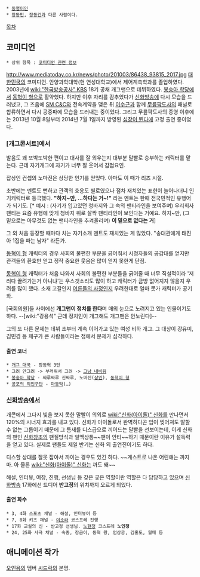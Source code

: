  * [[동명이인]]
 * [[장동민]], [[장동건]]과 다른 사람이다.

[[목차]]
== 코미디언 ==
 * 상위 항목 : [[코미디언 관련 정보]]
http://www.mediatoday.co.kr/news/photo/201003/86438_93815_2017.jpg
[[대한민국]]의 코미디언. 안양과학대학(현 연성대학교)에서 제어계측학과를 졸업하였다. 2003년에 [[wiki:"한국방송공사" KBS]] 18기 공채 개그맨으로 데뷔하였다. [[봉숭아 학당]]에서 [[동혁이 형]]으로 활약했다. 하지만 이후 자리를 감추었다가 [[신화방송]]에 다시 모습을 드러냈고, 그 즈음에 [[SM C&C]]와 전속계약을 맺은 뒤 [[이수근]]과 함께 [[무릎팍도사]]의 패널로 합류하면서 다시 공중파에 모습을 드러내는 중이었다. 그리고 무릎팍도사의 종영 이후에는 2013년 10월 8일부터 2014년 7월 1일까지 방영된 [[심장이 뛴다]]에 고정 출연 중이었다.

=== [개그콘서트]에서 ===
발음도 꽤 또박또박한 편이고 대사를 잘 외우는지 대부분 말빨로 승부하는 캐릭터를 맡는다. 근데 자기개그에 자기가 너무 잘 웃어서 감점요인. 

잡상인 컨셉의 노마진은 상당한 인기를 얻었다. 아마도 이 때가 리즈 시절.

초반에는 멘트도 뻔하고 관객의 호응도 별로였으나 점차 재치있는 표현이 늘어나더니 인기캐릭터로 등극했다. '''"하지~만, ...하다는 거~!"''' 라는 멘트는 한때 전국민적인 유행어가 되기도. [* 예시 : (자기가 입고있던 청바지와 그 속의 팬티라인을 보여주며) 우리회사 팬티는 요즘 유행에 맞게 청바지 위로 살짝 팬티라인이 보인다는 거예요. 하지~만, (그 밑으로는 아무것도 없는 팬티라인을 추켜올리며) '''이 밑으로 없다는 거''']

그 외 처음 등장할 때마다 치는 자기소개 멘트도 재치있는 게 많았다. "송대관에게 태진아 1집을 파는 남자" 라든가. 

[[동혁이 형]] 캐릭터의 경우 사회의 불편한 부분을 긁어줘서 시청자들의 공감대를 얻지만 관객들의 환호만 얻고 정작 중요한 웃음은 많이 얻지 못한게 단점.

[[동혁이 형]] 캐릭터가 처음 나와서 사회의 불편한 부분들을 긁어줄 때 너무 직설적이라 '저러다 끌려가는거 아니냐'는 우스갯소리도 많이 하고 캐릭터가 금방 없어지지 않을지 우려를 많이 했다. 소재 고갈인지 [[어른들의 사정]]인지 우려한대로 얼마 못가 캐릭터가 공기화.

[국회의원]들 사이에선 '''개그맨이 정치를 한다'''며 매의 눈으로 노려지고 있는 인물이기도 하다. --[wiki:"강용석" 근데 정치인이 개그해도 개그맨은 안노린다]--

그의 또 다른 문제는 데뷔 초부터 계속 이어가고 있는 여성 비하 개그. 그 대상이 강유미, 김민경 등 체구가 큰 사람들이라는 점에서 문제가 심각하다.

==== 출연 코너 ====
 * [[개그 대국]] - 장동혁 3단
 * 그려 안그려 -> 부러워서 그려 -> [[그냥 내비둬]]
 * [[봉숭아 학당]] - 짜루짜루 진짜루, 노마진([[상인]]), [[동혁이 형]]
 * [[공포의 외인구단]] - [[마동탁]](…)

=== [[신화방송]]에서 ===
개콘에서 그다지 빛을 보지 못한 말빨이 의외로 [[wiki:"신화(아이돌)" 신화]]를 만나면서 120%의 시너지 효과를 내고 있다. 신화가 아이돌로서 완벽하다곤 입이 찢어져도 말할 수 없는 그룹이기 때문에 그 틈새를 디스급으로 끼어드는 말빨을 선보이는데, 이게 신화의 팬인 [[신화창조]]의 팬질방식과 일맥상통~~팬이 안티~~하기 때문이란 이유가 설득력을 얻고 있다. 실제로 팬들도 제일 반기는 신화 외 출연진이기도 하다. 

디스할 상대를 잘못 잡아서 까이는 경우도 있긴 하다. ~~게스트로 나온 어린애는 까지마. 아 물론 [[wiki:"신화(아이돌)" 신화]]는 까도 돼~~

해설, 인터뷰, 여장, 진행, 선생님 등 갖은 궂은 역할이란 역할은 다 담당하고 있으며 [[신화방송]] 17화에선 드디어 '''반고정'''의 위치까지 오르게 되었다. 

==== 출연 화수 ====
 * 3, 4화 스포츠 채널 - 해설, 인터뷰어 등
 * 7, 8화 키즈 채널 - [[이소라]] 코스프레 진행
 * 17화 교실의 신 - 반고정 선생님. [[노현정]] 코스프레 '''노인정'''
 * 24, 25화 사극 채널 - 숙종, 장금이, 동혁 왕, 엄상궁, 김홍도, 월매 등

== 애니메이션 작가 ==
[[오인용]]의 멤버 [[씨드락]]의 본명.
